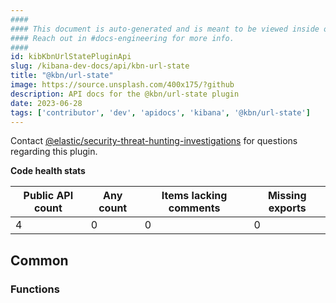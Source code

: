 ```yaml
---
####
#### This document is auto-generated and is meant to be viewed inside our experimental, new docs system.
#### Reach out in #docs-engineering for more info.
####
id: kibKbnUrlStatePluginApi
slug: /kibana-dev-docs/api/kbn-url-state
title: "@kbn/url-state"
image: https://source.unsplash.com/400x175/?github
description: API docs for the @kbn/url-state plugin
date: 2023-06-28
tags: ['contributor', 'dev', 'apidocs', 'kibana', '@kbn/url-state']
---
```




Contact [@elastic/security-threat-hunting-investigations](https://github.com/orgs/elastic/teams/security-threat-hunting-investigations) for questions regarding this plugin.

**Code health stats**

| Public API count  | Any count | Items lacking comments | Missing exports |
|-------------------|-----------|------------------------|-----------------|
| 4 | 0 | 0 | 0 |

## Common

### Functions
<DocDefinitionList data={kbnUrlStateObj.common.functions}/>

